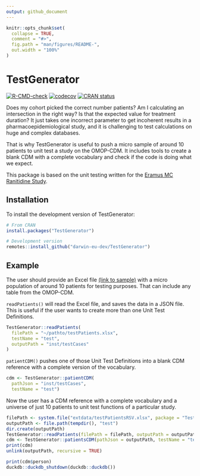 ```yaml
---
output: github_document
---
```


<!-- README.md is generated from README.Rmd. Please edit that file -->

```r
knitr::opts_chunk$set(
  collapse = TRUE,
  comment = "#>",
  fig.path = "man/figures/README-",
  out.width = "100%"
)
```

# TestGenerator

<!-- badges: start -->
[![R-CMD-check](https://github.com/darwin-eu-dev/TestGenerator/actions/workflows/R-CMD-check.yaml/badge.svg)](https://github.com/darwin-eu-dev/TestGenerator/actions/workflows/R-CMD-check.yaml)
[![codecov](https://codecov.io/gh/darwin-eu-dev/TestGenerator/branch/main/graph/badge.svg)](https://codecov.io/gh/darwin-eu-dev/TestGenerator)
[![CRAN status](https://www.r-pkg.org/badges/version/TestGenerator)](https://CRAN.R-project.org/package=TestGenerator)
<!-- badges: end -->

Does my cohort picked the correct number patients? Am I calculating an intersection in the right way? Is that the expected value for treatment duration? It just takes one incorrect parameter to get incoherent results in a pharmacoepidemiological study, and it is challenging to test calculations on huge and complex databases. 

That is why TestGenerator is useful to push a micro sample of around 10 patients to unit test a study on the OMOP-CDM. It includes tools to create a blank CDM with a complete vocabulary and check if the code is doing what we expect. 

This package is based on the unit testing written for the [Eramus MC Ranitidine Study](https://github.com/mi-erasmusmc/RanitidineStudy/blob/master/unitTesting_README.md).

## Installation

To install the development version of TestGenerator:

```r
# From CRAN
install.packages("TestGenerator")

# Development version
remotes::install_github("darwin-eu-dev/TestGenerator")
```

## Example

The user should provide an Excel file [(link to sample)](https://github.com/darwin-eu-dev/TestGenerator/raw/main/inst/extdata/testPatientsRSV.xlsx) with a micro population of around 10 patients for testing purposes. That can include any table from the OMOP-CDM. 

`readPatients()` will read the Excel file, and saves the data in a JSON file. This is useful if the user wants to create more than one Unit Test Definitions. 

```r
TestGenerator::readPatients(
  filePath = "~/pathto/testPatients.xlsx",
  testName = "test",
  outputPath = "inst/testCases"
)

```

`patientCDM()` pushes one of those Unit Test Definitions into a blank CDM reference with a complete version of the vocabulary.

```r
cdm <- TestGenerator::patientCDM(
  pathJson = "inst/testCases", 
  testName = "test")

```

Now the user has a CDM reference with a complete vocabulary and a universe of just 10 patients to unit test functions of a particular study. 

```r
filePath <- system.file("extdata/testPatientsRSV.xlsx", package = "TestGenerator")
outputPath <- file.path(tempdir(), "test")
dir.create(outputPath)
TestGenerator::readPatients(filePath = filePath, outputPath = outputPath)
cdm <- TestGenerator::patientsCDM(pathJson = outputPath, testName = "test")
print(cdm)
unlink(outputPath, recursive = TRUE)
```

```r
print(cdm$person)
duckdb::duckdb_shutdown(duckdb::duckdb())
```
